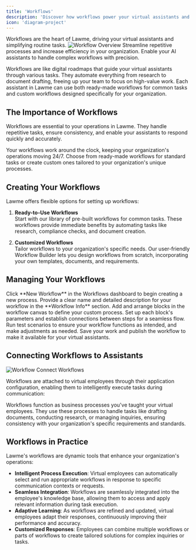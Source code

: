 ```yaml
---
title: 'Workflows'
description: 'Discover how workflows power your virtual assistants and streamline tasks'
icon: 'diagram-project'
---
```



<Callout type="info">
  Workflows are the heart of Lawme, driving your virtual assistants and simplifying routine tasks.
</Callout>

<Frame>
  <img
    src="../assets/workflows_overview.gif"
    alt="Workflow Overview"
  />
</Frame>

<CardGroup cols={2}>
  <Card title="Automate Tasks" icon="robot">
    Streamline repetitive processes and increase efficiency in your organization.
  </Card>
  <Card title="Empower Virtual Assistants" icon="user-gear">
    Enable your AI assistants to handle complex workflows with precision.
  </Card>
</CardGroup>

Workflows are like digital roadmaps that guide your virtual assistants through various tasks. They automate everything from research to document drafting, freeing up your team to focus on high-value work. Each assistant in Lawme can use both ready-made workflows for common tasks and custom workflows designed specifically for your organization.

## The Importance of Workflows

Workflows are essential to your operations in Lawme. They handle repetitive tasks, ensure consistency, and enable your assistants to respond quickly and accurately.

<CardGroup cols={2}>
  <Card title="Non-Stop Efficiency" icon="clock">
    Your workflows work around the clock, keeping your organization's operations moving 24/7.
  </Card>
  <Card title="Versatile Options" icon="gear">
    Choose from ready-made workflows for standard tasks or create custom ones tailored to your organization's unique processes.
  </Card>
</CardGroup>

## Creating Your Workflows

Lawme offers flexible options for setting up workflows:

1. **Ready-to-Use Workflows**  
   Start with our library of pre-built workflows for common tasks. These workflows provide immediate benefits by automating tasks like research, compliance checks, and document creation.

2. **Customized Workflows**  
   Tailor workflows to your organization's specific needs. Our user-friendly Workflow Builder lets you design workflows from scratch, incorporating your own templates, documents, and requirements.


## Managing Your Workflows

<CardGroup cols={2}>
  <Card title="Start a New Workflow" icon="plus">
    Click **New Workflow** in the Workflows dashboard to begin creating a new process.
  </Card>
  <Card title="Name and Describe" icon="pen-to-square">
    Provide a clear name and detailed description for your workflow in the **Workflow Info** section.
  </Card>
  <Card title="Design Your Process" icon="diagram-project">
    Add and arrange blocks in the workflow canvas to define your custom process.
  </Card>
  <Card title="Configure and Connect" icon="sliders">
    Set up each block's parameters and establish connections between steps for a seamless flow.
  </Card>
  <Card title="Test and Refine" icon="vial">
    Run test scenarios to ensure your workflow functions as intended, and make adjustments as needed.
  </Card>
  <Card title="Save and Publish" icon="floppy-disk">
    Save your work and publish the workflow to make it available for your virtual assistants.
  </Card>
</CardGroup>

## Connecting Workflows to Assistants

<Frame>
  <img
    src="../assets/workforce_add_application.gif"
    alt="Workflow Connect Workflows"
  />
</Frame>

Workflows are attached to virtual employees through their application configuration, enabling them to intelligently execute tasks during communication:

<Info>
  Workflows function as business processes you've taught your virtual employees. They use these processes to handle tasks like drafting documents, conducting research, or managing inquiries, ensuring consistency with your organization's specific requirements and standards.
</Info>

## Workflows in Practice

Lawme's workflows are dynamic tools that enhance your organization's operations:

- **Intelligent Process Execution**: Virtual employees can automatically select and run appropriate workflows in response to specific communication contexts or requests.
- **Seamless Integration**: Workflows are seamlessly integrated into the employee's knowledge base, allowing them to access and apply relevant information during task execution.
- **Adaptive Learning**: As workflows are refined and updated, virtual employees adapt their responses, continuously improving their performance and accuracy.
- **Customized Responses**: Employees can combine multiple workflows or parts of workflows to create tailored solutions for complex inquiries or tasks.